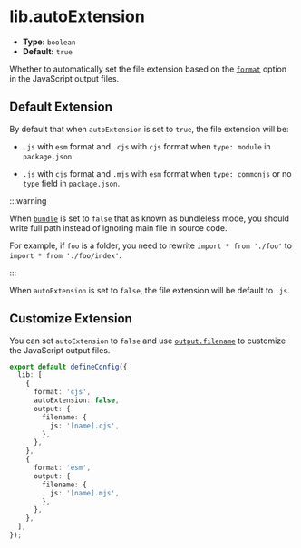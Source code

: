 # lib.autoExtension

- **Type:** `boolean`
- **Default:** `true`

Whether to automatically set the file extension based on the [`format`](/config/lib/format) option in the JavaScript output files.

## Default Extension

By default that when `autoExtension` is set to `true`, the file extension will be:

- `.js` with `esm` format and `.cjs` with `cjs` format when `type: module` in `package.json`.

- `.js` with `cjs` format and `.mjs` with `esm` format when `type: commonjs` or no `type` field in `package.json`.

:::warning

When [`bundle`](/config/lib/bundle) is set to `false` that as known as bundleless mode, you should write full path instead of ignoring main file in source code.

For example, if `foo` is a folder, you need to rewrite `import * from './foo'` to `import * from './foo/index'`.

:::

When `autoExtension` is set to `false`, the file extension will be default to `.js`.

## Customize Extension

You can set `autoExtension` to `false` and use [`output.filename`](https://rsbuild.dev/config/output/filename) to customize the JavaScript output files.

```ts title="rslib.config.ts"
export default defineConfig({
  lib: [
    {
      format: 'cjs',
      autoExtension: false,
      output: {
        filename: {
          js: '[name].cjs',
        },
      },
    },
    {
      format: 'esm',
      output: {
        filename: {
          js: '[name].mjs',
        },
      },
    },
  ],
});
```
